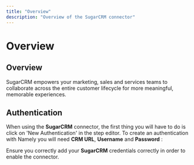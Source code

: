 ```yaml
---
title: "Overview"
description: "Overview of the SugarCRM connector"
---
```


# Overview

## Overview

SugarCRM empowers your marketing, sales and services teams to collaborate across the entire customer lifecycle for more meaningful, memorable experiences.

## Authentication

When using the **SugarCRM** connector, the first thing you will have to do is click on 'New Authentication' in the step editor. To create an authentication with Namely you will need **CRM URL**, **Username** and **Password** :

Ensure you correctly add your **SugarCRM** credentials correctly in order to enable the connector.

